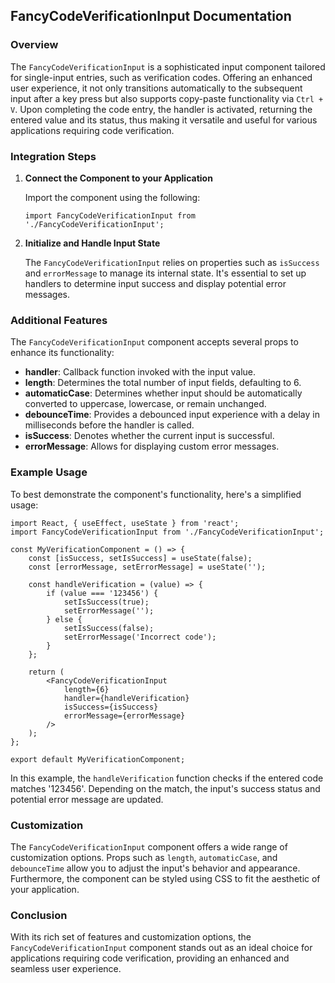 ## FancyCodeVerificationInput Documentation

### Overview

The `FancyCodeVerificationInput` is a sophisticated input component tailored for single-input entries, such as verification codes. Offering an enhanced user experience, it not only transitions automatically to the subsequent input after a key press but also supports copy-paste functionality via `Ctrl + V`. Upon completing the code entry, the handler is activated, returning the entered value and its status, thus making it versatile and useful for various applications requiring code verification.

### Integration Steps

1. **Connect the Component to your Application**

   Import the component using the following:

   `import FancyCodeVerificationInput from './FancyCodeVerificationInput';`

2. **Initialize and Handle Input State**

   The `FancyCodeVerificationInput` relies on properties such as `isSuccess` and `errorMessage` to manage its internal state. It's essential to set up handlers to determine input success and display potential error messages.

### Additional Features

The `FancyCodeVerificationInput` component accepts several props to enhance its functionality:

- **handler**: Callback function invoked with the input value.
- **length**: Determines the total number of input fields, defaulting to 6.
- **automaticCase**: Determines whether input should be automatically converted to uppercase, lowercase, or remain unchanged.
- **debounceTime**: Provides a debounced input experience with a delay in milliseconds before the handler is called.
- **isSuccess**: Denotes whether the current input is successful.
- **errorMessage**: Allows for displaying custom error messages.

### Example Usage

To best demonstrate the component's functionality, here's a simplified usage:

```React
import React, { useEffect, useState } from 'react';
import FancyCodeVerificationInput from './FancyCodeVerificationInput';

const MyVerificationComponent = () => {
    const [isSuccess, setIsSuccess] = useState(false);
    const [errorMessage, setErrorMessage] = useState('');

    const handleVerification = (value) => {
        if (value === '123456') {
            setIsSuccess(true);
            setErrorMessage('');
        } else {
            setIsSuccess(false);
            setErrorMessage('Incorrect code');
        }
    };

    return (
        <FancyCodeVerificationInput
            length={6}
            handler={handleVerification}
            isSuccess={isSuccess}
            errorMessage={errorMessage}
        />
    );
};

export default MyVerificationComponent;
```

In this example, the `handleVerification` function checks if the entered code matches '123456'. Depending on the match, the input's success status and potential error message are updated.

### Customization

The `FancyCodeVerificationInput` component offers a wide range of customization options. Props such as `length`, `automaticCase`, and `debounceTime` allow you to adjust the input's behavior and appearance. Furthermore, the component can be styled using CSS to fit the aesthetic of your application.

### Conclusion

With its rich set of features and customization options, the `FancyCodeVerificationInput` component stands out as an ideal choice for applications requiring code verification, providing an enhanced and seamless user experience.
